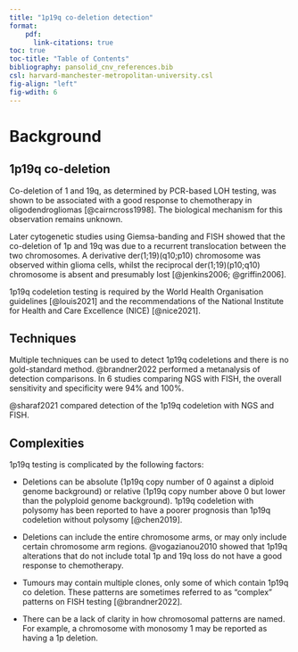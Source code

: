 ```yaml
---
title: "1p19q co-deletion detection"
format: 
    pdf:
      link-citations: true
toc: true
toc-title: "Table of Contents"
bibliography: pansolid_cnv_references.bib
csl: harvard-manchester-metropolitan-university.csl
fig-align: "left"
fig-wdith: 6
---
```


# Background

## 1p19q co-deletion

Co-deletion of 1 and 19q, as determined by PCR-based LOH testing, was shown to
be associated with a good response to chemotherapy
in oligodendrogliomas [@cairncross1998]. The biological mechanism for this
observation remains unknown.

Later cytogenetic studies using Giemsa-banding and FISH showed that the 
co-deletion of 1p and 19q was due to a recurrent translocation between the
two chromosomes. A derivative der(1;19)(q10;p10) chromosome was observed 
within glioma cells, whilst the reciprocal der(1;19)(p10;q10) chromosome is 
absent and presumably lost [@jenkins2006; @griffin2006].

1p19q codeletion testing is required by the World Health Organisation 
guidelines [@louis2021] and the recommendations of the National Institute for
Health and Care Excellence (NICE) [@nice2021].

## Techniques

Multiple techniques can be used to detect 1p19q codeletions and there is no
gold-standard method. @brandner2022 performed a metanalysis of detection
comparisons. In 6 studies comparing NGS with FISH, the overall sensitivity 
and specificity were 94% and 100%.

@sharaf2021 compared detection of the 1p19q codeletion with NGS and FISH.

## Complexities

1p19q testing is complicated by the following factors:

- Deletions can be absolute (1p19q copy number of 0 against a diploid genome
background) or relative (1p19q copy number above 0 but lower than the
polyploid genome background). 1p19q codeletion with polysomy has been reported
to have a poorer prognosis than 1p19q codeletion without polysomy [@chen2019].

- Deletions can include the entire chromosome arms, or may only include certain
chromosome arm regions. @vogazianou2010 showed that 1p19q alterations 
that do not include total 1p and
19q loss do not have a good response to chemotherapy.

- Tumours may contain multiple clones, only some of which contain 
1p19q co deletion. These patterns are sometimes referred to as "complex" 
patterns on FISH testing [@brandner2022].

- There can be a lack of clarity in how chromosomal patterns are named. For 
example, a chromosome with monosomy 1 may be reported as having a 1p deletion.

::: {#refs}
:::

